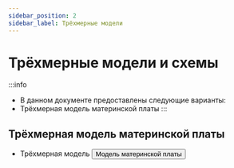 ```yaml
---
sidebar_position: 2
sidebar_label: Трёхмерные модели
---
```




# Трёхмерные модели и схемы

:::info
* В данном документе предоставлены следующие варианты:
* Трёхмерная модель материнской платы
:::



## Трёхмерная модель материнской платы

* Трёхмерная модель
    <Button variant="contained" disableElevation href="http://cdn.mellow.klipper.cn/STL/buffer-plus.zip">Модель материнской платы</Button>
